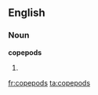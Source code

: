 ==English==

===Noun===
'''copepods'''

# {{plural of|[[copepod]]}}

[[fr:copepods]]
[[ta:copepods]]